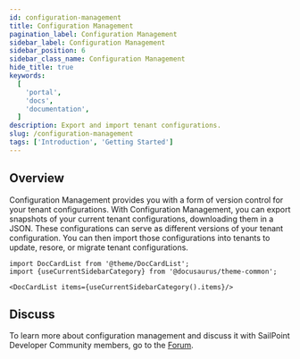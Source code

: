 ```yaml
---
id: configuration-management
title: Configuration Management
pagination_label: Configuration Management
sidebar_label: Configuration Management
sidebar_position: 6
sidebar_class_name: Configuration Management
hide_title: true
keywords:
  [
    'portal',
    'docs',
    'documentation',
  ]
description: Export and import tenant configurations.
slug: /configuration-management
tags: ['Introduction', 'Getting Started']
---
```


## Overview
Configuration Management provides you with a form of version control for your tenant configurations. 
With Configuration Management, you can export snapshots of your current tenant configurations, downloading them in a JSON. 
These configurations can serve as different versions of your tenant configuration. 
You can then import those configurations into tenants to update, resore, or migrate tenant configurations. 

```mdx-code-block
import DocCardList from '@theme/DocCardList';
import {useCurrentSidebarCategory} from '@docusaurus/theme-common';

<DocCardList items={useCurrentSidebarCategory().items}/>
```

## Discuss
To learn more about configuration management and discuss it with SailPoint Developer Community members, go to the [Forum](https://developer.sailpoint.com/discuss/tags/c/isc/6).